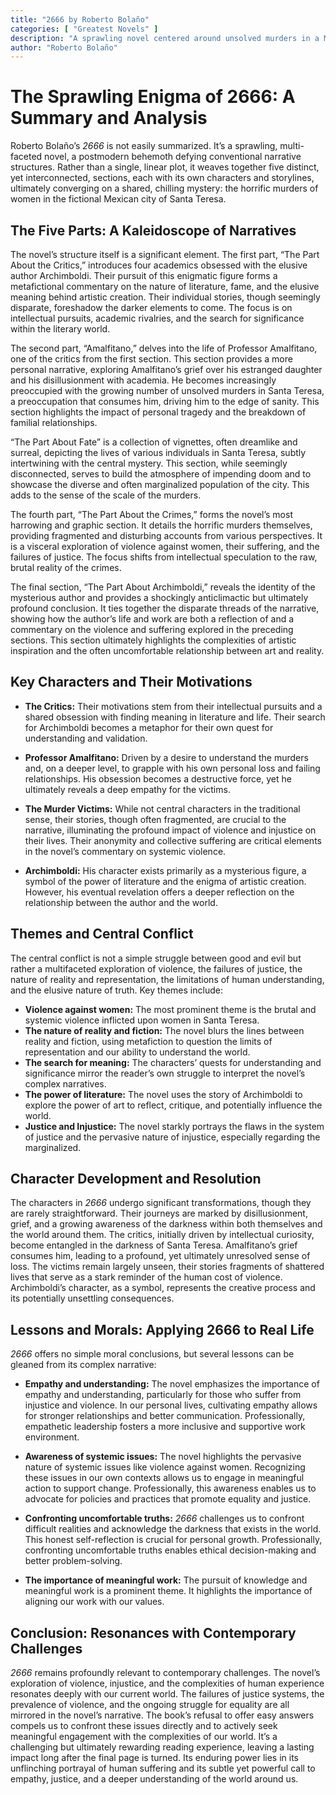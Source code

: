 ```yaml
---
title: "2666 by Roberto Bolaño"
categories: [ "Greatest Novels" ]
description: "A sprawling novel centered around unsolved murders in a Mexican border town."
author: "Roberto Bolaño"
---
```

# The Sprawling Enigma of 2666: A Summary and Analysis

Roberto Bolaño's *2666* is not easily summarized.  It's a sprawling, multi-faceted novel, a postmodern behemoth defying conventional narrative structures.  Rather than a single, linear plot, it weaves together five distinct, yet interconnected, sections, each with its own characters and storylines, ultimately converging on a shared, chilling mystery: the horrific murders of women in the fictional Mexican city of Santa Teresa.

## The Five Parts: A Kaleidoscope of Narratives

The novel's structure itself is a significant element.  The first part, "The Part About the Critics," introduces four academics obsessed with the elusive author Archimboldi. Their pursuit of this enigmatic figure forms a metafictional commentary on the nature of literature, fame, and the elusive meaning behind artistic creation.  Their individual stories, though seemingly disparate, foreshadow the darker elements to come.  The focus is on intellectual pursuits, academic rivalries, and the search for significance within the literary world.


The second part, "Amalfitano," delves into the life of Professor Amalfitano, one of the critics from the first section.  This section provides a more personal narrative, exploring Amalfitano's grief over his estranged daughter and his disillusionment with academia.  He becomes increasingly preoccupied with the growing number of unsolved murders in Santa Teresa, a preoccupation that consumes him, driving him to the edge of sanity.  This section highlights the impact of personal tragedy and the breakdown of familial relationships.

"The Part About Fate" is a collection of vignettes, often dreamlike and surreal, depicting the lives of various individuals in Santa Teresa, subtly intertwining with the central mystery.  This section, while seemingly disconnected, serves to build the atmosphere of impending doom and to showcase the diverse and often marginalized population of the city. This adds to the sense of the scale of the murders.

The fourth part, "The Part About the Crimes," forms the novel's most harrowing and graphic section.  It details the horrific murders themselves, providing fragmented and disturbing accounts from various perspectives. It is a visceral exploration of violence against women, their suffering, and the failures of justice.  The focus shifts from intellectual speculation to the raw, brutal reality of the crimes.

The final section, "The Part About Archimboldi," reveals the identity of the mysterious author and provides a shockingly anticlimactic but ultimately profound conclusion. It ties together the disparate threads of the narrative, showing how the author's life and work are both a reflection of and a commentary on the violence and suffering explored in the preceding sections.  This section ultimately highlights the complexities of artistic inspiration and the often uncomfortable relationship between art and reality.


##  Key Characters and Their Motivations

* **The Critics:**  Their motivations stem from their intellectual pursuits and a shared obsession with finding meaning in literature and life. Their search for Archimboldi becomes a metaphor for their own quest for understanding and validation.

* **Professor Amalfitano:** Driven by a desire to understand the murders and, on a deeper level, to grapple with his own personal loss and failing relationships. His obsession becomes a destructive force, yet he ultimately reveals a deep empathy for the victims.

* **The Murder Victims:**  While not central characters in the traditional sense, their stories, though often fragmented, are crucial to the narrative, illuminating the profound impact of violence and injustice on their lives. Their anonymity and collective suffering are critical elements in the novel's commentary on systemic violence.

* **Archimboldi:**  His character exists primarily as a mysterious figure, a symbol of the power of literature and the enigma of artistic creation. However, his eventual revelation offers a deeper reflection on the relationship between the author and the world.


## Themes and Central Conflict

The central conflict is not a simple struggle between good and evil but rather a multifaceted exploration of violence, the failures of justice, the nature of reality and representation, the limitations of human understanding, and the elusive nature of truth. Key themes include:

* **Violence against women:** The most prominent theme is the brutal and systemic violence inflicted upon women in Santa Teresa.
* **The nature of reality and fiction:** The novel blurs the lines between reality and fiction, using metafiction to question the limits of representation and our ability to understand the world.
* **The search for meaning:** The characters' quests for understanding and significance mirror the reader's own struggle to interpret the novel's complex narratives.
* **The power of literature:** The novel uses the story of Archimboldi to explore the power of art to reflect, critique, and potentially influence the world.
* **Justice and Injustice:** The novel starkly portrays the flaws in the system of justice and the pervasive nature of injustice, especially regarding the marginalized.


## Character Development and Resolution

The characters in *2666* undergo significant transformations, though they are rarely straightforward. Their journeys are marked by disillusionment, grief, and a growing awareness of the darkness within both themselves and the world around them.  The critics, initially driven by intellectual curiosity, become entangled in the darkness of Santa Teresa. Amalfitano's grief consumes him, leading to a profound, yet ultimately unresolved sense of loss.  The victims remain largely unseen, their stories fragments of shattered lives that serve as a stark reminder of the human cost of violence.  Archimboldi's character, as a symbol, represents the creative process and its potentially unsettling consequences.


## Lessons and Morals: Applying 2666 to Real Life

*2666* offers no simple moral conclusions, but several lessons can be gleaned from its complex narrative:

* **Empathy and understanding:** The novel emphasizes the importance of empathy and understanding, particularly for those who suffer from injustice and violence.  In our personal lives, cultivating empathy allows for stronger relationships and better communication.  Professionally, empathetic leadership fosters a more inclusive and supportive work environment.

* **Awareness of systemic issues:** The novel highlights the pervasive nature of systemic issues like violence against women.  Recognizing these issues in our own contexts allows us to engage in meaningful action to support change.  Professionally, this awareness enables us to advocate for policies and practices that promote equality and justice.

* **Confronting uncomfortable truths:**  *2666* challenges us to confront difficult realities and acknowledge the darkness that exists in the world.  This honest self-reflection is crucial for personal growth.  Professionally, confronting uncomfortable truths enables ethical decision-making and better problem-solving.

* **The importance of meaningful work:**  The pursuit of knowledge and meaningful work is a prominent theme.  It highlights the importance of aligning our work with our values.


## Conclusion: Resonances with Contemporary Challenges

*2666* remains profoundly relevant to contemporary challenges.  The novel's exploration of violence, injustice, and the complexities of human experience resonates deeply with our current world.  The failures of justice systems, the prevalence of violence, and the ongoing struggle for equality are all mirrored in the novel's narrative.  The book's refusal to offer easy answers compels us to confront these issues directly and to actively seek meaningful engagement with the complexities of our world.  It's a challenging but ultimately rewarding reading experience, leaving a lasting impact long after the final page is turned.  Its enduring power lies in its unflinching portrayal of human suffering and its subtle yet powerful call to empathy, justice, and a deeper understanding of the world around us.

